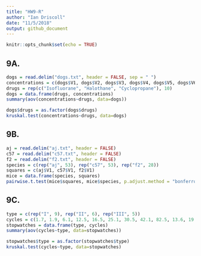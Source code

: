 ```yaml
---
title: "HW9-R"
author: "Ian Driscoll"
date: "11/5/2018"
output: github_document
---
```


```r
knitr::opts_chunk$set(echo = TRUE)
```

## 9A.

```r
dogs = read.delim("dogs.txt", header = FALSE, sep = " ")
concentrations = c(dogs$V1, dogs$V2, dogs$V3, dogs$V4, dogs$V5, dogs$V6, dogs$V7, dogs$V8, dogs$V9, dogs$V10)
drugs = rep(c("Isofluorane", "Halothane", "Cyclopropane"), 10)
dogs = data.frame(drugs, concentrations)
summary(aov(concentrations~drugs, data=dogs))

dogs$drugs = as.factor(dogs$drugs)
kruskal.test(concentrations~drugs, data=dogs)
```

## 9B.

```r
aj = read.delim("aj.txt", header = FALSE)
c57 = read.delim("c57.txt", header = FALSE)
f2 = read.delim("f2.txt", header = FALSE)
species = c(rep("aj", 53), rep("c57", 53), rep("f2", 28))
squares = c(aj$V1, c57$V1, f2$V1)
mice = data.frame(species, squares)
pairwise.t.test(mice$squares, mice$species, p.adjust.method = "bonferroni")
```

## 9C.

```r
type = c(rep("I", 9), rep("II", 6), rep("III", 5))
cycles = c(1.7, 1.9, 6.1, 12.5, 16.5, 25.1, 30.5, 42.1, 82.5, 13.6, 19.8, 25.2, 46.2, 46.2, 61.1, 13.4, 20.9, 25.1, 29.7, 46.9)
stopwatches = data.frame(type, cycles)
summary(aov(cycles~type, data=stopwatches))

stopwatches$type = as.factor(stopwatches$type)
kruskal.test(cycles~type, data=stopwatches)
```

